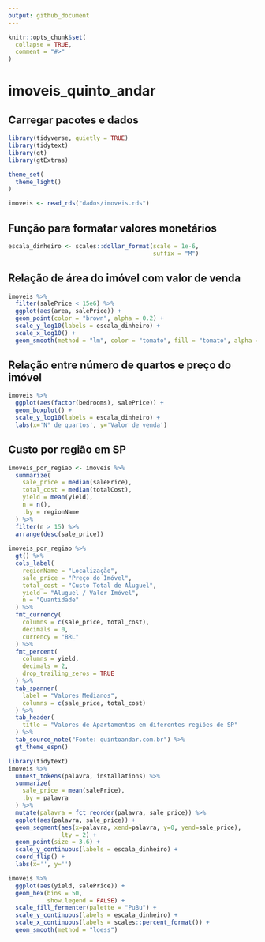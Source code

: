 ```yaml
---
output: github_document
---
```


<!-- README.md is generated from README.Rmd. Please edit that file -->

```r
knitr::opts_chunk$set(
  collapse = TRUE,
  comment = "#>"
)
```

# imoveis_quinto_andar

## Carregar pacotes e dados 
```r
library(tidyverse, quietly = TRUE)
library(tidytext)
library(gt)
library(gtExtras)

theme_set(
  theme_light()
)

imoveis <- read_rds("dados/imoveis.rds")

```

## Função para formatar valores monetários

```r
escala_dinheiro <- scales::dollar_format(scale = 1e-6,
                                         suffix = "M")
```

## Relação de área do imóvel com valor de venda  

```r
imoveis %>% 
  filter(salePrice < 15e6) %>% 
  ggplot(aes(area, salePrice)) +
  geom_point(color = "brown", alpha = 0.2) +
  scale_y_log10(labels = escala_dinheiro) +
  scale_x_log10() +
  geom_smooth(method = "lm", color = "tomato", fill = "tomato", alpha = 0.2) 
```

## Relação entre número de quartos e preço do imóvel  

```r
imoveis %>% 
  ggplot(aes(factor(bedrooms), salePrice)) +
  geom_boxplot() +
  scale_y_log10(labels = escala_dinheiro) +
  labs(x='N° de quartos', y='Valor de venda')
```

## Custo por região em SP

```r
imoveis_por_regiao <- imoveis %>% 
  summarize(
    sale_price = median(salePrice),
    total_cost = median(totalCost),
    yield = mean(yield),
    n = n(),
    .by = regionName
  ) %>% 
  filter(n > 15) %>% 
  arrange(desc(sale_price)) 
  
imoveis_por_regiao %>% 
  gt() %>% 
  cols_label(
    regionName = "Localização",
    sale_price = "Preço do Imóvel",
    total_cost = "Custo Total de Aluguel",
    yield = "Aluguel / Valor Imóvel",
    n = "Quantidade"
  ) %>% 
  fmt_currency(
    columns = c(sale_price, total_cost),
    decimals = 0,
    currency = "BRL"
  ) %>% 
  fmt_percent(
    columns = yield,
    decimals = 2,
    drop_trailing_zeros = TRUE
  ) %>%
  tab_spanner(
    label = "Valores Medianos",
    columns = c(sale_price, total_cost)
  ) %>% 
  tab_header(
    title = "Valores de Apartamentos em diferentes regiões de SP"
  ) %>% 
  tab_source_note("Fonte: quintoandar.com.br") %>% 
  gt_theme_espn() 
```

```r
library(tidytext)
imoveis %>% 
  unnest_tokens(palavra, installations) %>% 
  summarize(
    sale_price = mean(salePrice),
    .by = palavra
  ) %>% 
  mutate(palavra = fct_reorder(palavra, sale_price)) %>% 
  ggplot(aes(palavra, sale_price)) + 
  geom_segment(aes(x=palavra, xend=palavra, y=0, yend=sale_price),
               lty = 2) +
  geom_point(size = 3.6) +
  scale_y_continuous(labels = escala_dinheiro) +
  coord_flip() +
  labs(x='', y='')
```

```r
imoveis %>% 
  ggplot(aes(yield, salePrice)) +
  geom_hex(bins = 50,
           show.legend = FALSE) +
  scale_fill_fermenter(palette = "PuBu") +
  scale_y_continuous(labels = escala_dinheiro) +
  scale_x_continuous(labels = scales::percent_format()) +
  geom_smooth(method = "loess")
```




